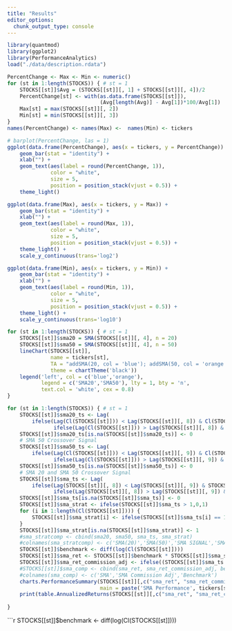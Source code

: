 ```yaml
---
title: "Results"
editor_options: 
  chunk_output_type: console
---
```


```r
library(quantmod)
library(ggplot2)
library(PerformanceAnalytics)
load("./data/description.rdata")
```

```r
PercentChange <- Max <- Min <- numeric()
for (st in 1:length(STOCKS)) { # st = 1
    STOCKS[[st]]$Avg = (STOCKS[[st]][, 1] + STOCKS[[st]][, 4])/2
    PercentChange[st] <- with(as.data.frame(STOCKS[[st]]),
                              (Avg[length(Avg)] - Avg[1])*100/Avg[1])
    Max[st] = max(STOCKS[[st]][, 2])    
    Min[st] = min(STOCKS[[st]][, 3])
}
names(PercentChange) <- names(Max) <-  names(Min) <- tickers
```

```r
# barplot(PercentChange, las = 1)
ggplot(data.frame(PercentChange), aes(x = tickers, y = PercentChange)) + 
    geom_bar(stat = "identity") + 
    xlab("") +
    geom_text(aes(label = round(PercentChange, 1)), 
              color = "white", 
              size = 5,
              position = position_stack(vjust = 0.5)) + 
    theme_light()
```

```r
ggplot(data.frame(Max), aes(x = tickers, y = Max)) + 
    geom_bar(stat = "identity") + 
    xlab("") +
    geom_text(aes(label = round(Max, 1)), 
              color = "white", 
              size = 5,
              position = position_stack(vjust = 0.5)) + 
    theme_light() + 
    scale_y_continuous(trans='log2')

```

```r
ggplot(data.frame(Min), aes(x = tickers, y = Min)) + 
    geom_bar(stat = "identity") + 
    xlab("") +
    geom_text(aes(label = round(Min, 1)), 
              color = "white", 
              size = 5,
              position = position_stack(vjust = 0.5)) + 
    theme_light() + 
    scale_y_continuous(trans='log10')

```

```r
for (st in 1:length(STOCKS)) { # st = 1
    STOCKS[[st]]$sma20 = SMA(STOCKS[[st]][, 4], n = 20)
    STOCKS[[st]]$sma50 = SMA(STOCKS[[st]][, 4], n = 50)
    lineChart(STOCKS[[st]], 
              name = tickers[st],
              TA = "addSMA(20, col = 'blue'); addSMA(50, col = 'orange')",
              theme = chartTheme('black'))
    legend('left', col = c('blue','orange'),
           legend = c('SMA20','SMA50'), lty = 1, bty = 'n',
           text.col = 'white', cex = 0.8)
}
```

```r
for (st in 1:length(STOCKS)) { # st = 1
    STOCKS[[st]]$sma20_ts <- Lag(
        ifelse(Lag(Cl(STOCKS[[st]])) < Lag(STOCKS[[st]][, 8]) & Cl(STOCKS[[st]]) > STOCKS[[st]][, 8],1,
               ifelse(Lag(Cl(STOCKS[[st]])) > Lag(STOCKS[[st]][, 8]) & Cl(STOCKS[[st]]) < STOCKS[[st]][, 8],-1,0)))
    STOCKS[[st]]$sma20_ts[is.na(STOCKS[[st]]$sma20_ts)] <- 0
    # SMA 50 Crossover Signal
    STOCKS[[st]]$sma50_ts <- Lag(
        ifelse(Lag(Cl(STOCKS[[st]])) < Lag(STOCKS[[st]][, 9]) & Cl(STOCKS[[st]]) > STOCKS[[st]][, 9],1,
               ifelse(Lag(Cl(STOCKS[[st]])) > Lag(STOCKS[[st]][, 9]) & Cl(STOCKS[[st]]) < STOCKS[[st]][, 9],-1,0)))
    STOCKS[[st]]$sma50_ts[is.na(STOCKS[[st]]$sma50_ts)] <- 0
    # SMA 20 and SMA 50 Crossover Signal
    STOCKS[[st]]$sma_ts <- Lag(
        ifelse(Lag(STOCKS[[st]][, 8]) < Lag(STOCKS[[st]][, 9]) & STOCKS[[st]][, 8] > STOCKS[[st]][, 9],1,
               ifelse(Lag(STOCKS[[st]][, 8]) > Lag(STOCKS[[st]][, 9]) & STOCKS[[st]][, 8] < STOCKS[[st]][, 9],-1,0)))
    STOCKS[[st]]$sma_ts[is.na(STOCKS[[st]]$sma_ts)] <- 0
    STOCKS[[st]]$sma_strat <- ifelse(STOCKS[[st]]$sma_ts > 1,0,1)
    for (i in 1:length(Cl(STOCKS[[st]]))) {
        STOCKS[[st]]$sma_strat[i] <- ifelse(STOCKS[[st]]$sma_ts[i] == 1,1,ifelse(STOCKS[[st]]$sma_ts[i] == -1,0,STOCKS[[st]]$sma_ts[i - 1]))
    }
    STOCKS[[st]]$sma_strat[is.na(STOCKS[[st]]$sma_strat)] <- 1
    #sma_stratcomp <- cbind(sma20, sma50, sma_ts, sma_strat)
    #colnames(sma_stratcomp) <- c('SMA(20)','SMA(50)','SMA SIGNAL','SMA POSITION')
    STOCKS[[st]]$benchmark <- diff(log(Cl(STOCKS[[st]])))
    STOCKS[[st]]$sma_ret <- STOCKS[[st]]$benchmark * STOCKS[[st]]$sma_strat
    STOCKS[[st]]$sma_ret_commission_adj <- ifelse((STOCKS[[st]]$sma_ts == 1 | STOCKS[[st]]$sma_ts == -1) & STOCKS[[st]]$sma_strat != Lag(STOCKS[[st]]$sma_ts), (STOCKS[[st]]$benchmark - 0.05) * STOCKS[[st]]$sma_strat, STOCKS[[st]]$benchmark*STOCKS[[st]]$sma_strat)
    #STOCKS[[st]]$sma_comp <- cbind(sma_ret, sma_ret_commission_adj, benchmark)
    #colnames(sma_comp) <- c('SMA','SMA Commission Adj','Benchmark')
    charts.PerformanceSummary(STOCKS[[st]][,c("sma_ret", "sma_ret_commission_adj", "benchmark")], 
                              main = paste('SMA Performance', tickers[st]))
    print(table.AnnualizedReturns(STOCKS[[st]][,c("sma_ret", "sma_ret_commission_adj", "benchmark")]))
    
}
```

```r
STOCKS[[st]]$benchmark <- diff(log(Cl(STOCKS[[st]])))

